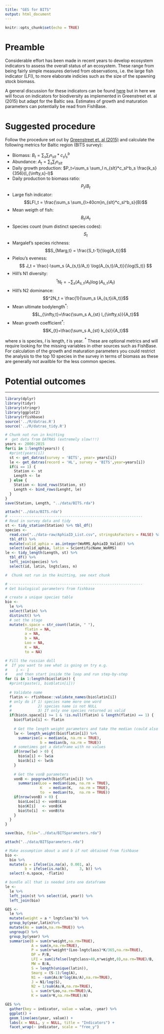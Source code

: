 ```yaml
---
title: "GES for BITS"
output: html_document
---
```


```r
knitr::opts_chunk$set(echo = TRUE)
```


# Preamble

Considerable effort has been made in recent years to develop ecosystem indicators to assess the overall status of an ecosystem. These range from being fairly simple measures derived from observations, i.e. the large fish indicator (LFI), to more elaborate indicies such as the size of the spawning stock biomass.

A general discussion for these indicators can be found [here](http://ec.europa.eu/environment/marine/good-environmental-status/index_en.htm) but in here we will focus on indicators for biodiversity as implemented in Greenstreet et. al (2015) but adapt for the Baltic sea. Estimates of growth and maturation parameters can potentially be read from FishBase. 

# Suggested procedure

Follow the procedure set out by [Greenstreet et. al (2015)](prj/11_Technical_Background_Biodiversity_and_Ecosystem_Services__marine__2015.pdf) and calculate the following metrics for Baltic region (BITS survey):

* Biomass: $B_t=\sum_{s}\sum_{l}n_{slt}*c_sl^b_s$
* Abundance: $A_t=\sum_s\sum_l n_{slt}$
* Daily growth production: $P_t=\sum_s \sum_l n_{slt}*c_sl^b_s \frac{k_s}{356}(l_{\infty,s}-l)$
* Daily production to biomass ratio: $$P_t/B_t$$
* Large fish indicator: $$LFI_t = \frac{\sum_s \sum_{l>40cm}n_{slt}*c_sl^b_s}{B}$$
* Mean weigth of fish: $$B_t/A_t$$
* Species count (num distinct species codes): $$S_t$$
* Margalef's species richness: $$S_{Marg,t} = \frac{S_t-1}{\log(A_t)}$$
* Pielou's eveness: $$ J_t = \frac{-\sum_s (A_{s,t}/A_t) \log(A_{s,t}/A_t)}{\log(S_t)} $$
* Hill's N1 diversity: $$^1N_t = -\sum_s (A_{s,t}/A_t) \log(A_{s,t}/A_t)$$
* Hill's N2 dominance: $$^2N_t = \frac{1}{\sum_s (A_{s,t}/A_t)}$$
* Mean ultimate bodylength$^*$: $$L_{\infty,t}=\frac{\sum_s A_{st} l_{\infty,s}}{A_t}$$
* Mean growth coefficient$^*$: $$K_{t}=\frac{\sum_s A_{st} k_{s}}{A_t}$$

where $s$ is species, $l$ is length, $t$ is year. 
$^*$ These are optional metrics and will require looking for the missing variables in other sources such as FishBase. For calculation of the growth and maturation parameters you could restrict the analysis to the top 10 species in the survey in terms of biomass as these are generally not availble for the less common species.

# Potential outcomes
___

```r
library(dplyr)
library(tidyr)
library(stringr)
library(ggplot2)
library(rfishbase)
source('../R/datras.R')
source('../R/datras_tidy.R')
```

```r
# Chunk not run in knitting
#  get data from DATRAS (extremely slow!!!)
years <- 2000:2015
for(i in 1:length(years)) {
  #print(years[i])
  st <- get_datras(survey = 'BITS', year= years[i])
  le <- get_datras(record = 'HL', survey = 'BITS',year=years[i])
  if(i == 1) {
    Station <- st
    Length <- le
  } else {
    Station <- bind_rows(Station, st)
    Length <- bind_rows(Lenght, le)
  }
}
save(Station, Length, "../data/BITS.rda")
```

```r
attach("../data/BITS.rda")
# -------------------------------------------------------------
# Read in survey data and tidy
st <- tidy_station(Station) %>% tbl_df()
species <-
  read.csv("../data-raw/AphiaID_List.csv", stringsAsFactors = FALSE) %>%
  tbl_df() %>% 
  mutate(valid_aphia = as.integer(WoRMS_AphiaID_Valid)) %>% 
  select(valid_aphia, latin = ScientificName_WoRMS)
le <- tidy_length(Length, st) %>% 
  tbl_df() %>% 
  left_join(species) %>% 
  select(id, latin, lngtclass, n)
```

```r
#  Chunk not run in the knitting, see next chunk

# -------------------------------------------------------------
# Get biological parameters from fishbase

# create a unique species table
bio <-
  le %>% 
  select(latin) %>%
  distinct() %>%
  # set the stage
  mutate(n.space = str_count(latin, " "),
         flatin = NA,
         a = NA,
         b = NA,
         Loo = NA,
         K = NA,
         to = NA)

# Fill the russian doll
#  If you want to see what is going on try e.g.
#    i <- 1
#    and then start inside the loop and run step-by-step
for (i in 1:length(bio$latin)) {
  #print(paste(i, bio$latin[i]))
  
  # Validate name
  flatin <- rfishbase::validate_names(bio$latin[i])
  # only do if 1) species name more one word
  #            2) species name is not NULL
  #            3) If only one species returned as valid
  if(bio$n.space[i] >= 1 & !is.null(flatin) & length(flatin) == 1) {
    bio$flatin[i] <- flatin
    
    # Get the length weight parameters and take the median (could also take mean)
    lw <- length_weight(bio$flatin[i]) %>% 
      summarise(a = median(a, na.rm = TRUE),
                b = median(b, na.rm = TRUE))
    # sometimes get a dataframe with no values
    if(nrow(lw) > 0) {
      bio$a[i] <- lw$a
      bio$b[i] <- lw$b
    }
    
    # Get the vonB parameters
    vonB <- popgrowth(bio$flatin[i]) %>% 
      summarise(Loo = median(Loo, na.rm = TRUE),
                K   = median(K,   na.rm = TRUE),
                to  = median(to,  na.rm = TRUE))
    if(nrow(vonB) > 0) {
      bio$Loo[i] <- vonB$Loo
      bio$K[i]   <- vonB$K
      bio$to[i]  <- vonB$to
    }
  }
}

save(bio, file="../data/BITSparameters.rda")
```

```r
attach("../data/BITSparameters.rda")

# Make assumption about a and b if not obtained from fishbase
bio <-
  bio %>% 
  mutate(a = ifelse(is.na(a), 0.001, a),
         b = ifelse(is.na(b),     3, b)) %>% 
  select(-n.space, -flatin)

# bundle all that is needed into one dataframe
le <-
  le %>% 
  left_join(st %>% select(id, year)) %>% 
  left_join(bio)

GES <- 
  le %>%
  mutate(weight = a * lngtclass^b) %>% 
  group_by(year,latin)%>%
  mutate(As = sum(n,na.rm=TRUE)) %>%
  ungroup() %>%
  group_by(year) %>%
  summarise(B = sum(n*weight,na.rm=TRUE),
            A = sum(n,na.rm=TRUE),
            P = sum(n*weight*(Loo-lngtclass)*K/365,na.rm=TRUE),
            DP = P/B,
            LFI = sum(ifelse(lngtclass>40,n*weight,0),na.rm=TRUE)/B,
            MW = B/A,
            S = length(unique(latin)),
            Smarg = (S-1)/log(A),
            N1 = -sum(As/A*log(As/A),na.rm=TRUE),
            J = N1/log(S),
            N2 = 1/sum(As/A,na.rm=TRUE),
            L = sum(n*Loo,na.rm=TRUE)/A,
            K = sum(n*K,na.rm=TRUE)/A)
```

```r
GES %>% 
  gather(key = indicator, value = value, -year) %>% 
  ggplot() +
  geom_line(aes(year, value)) +
  labs(x = NULL, y = NULL, title = "Indicators") +
  facet_wrap(~ indicator, scale = "free_y")
```
